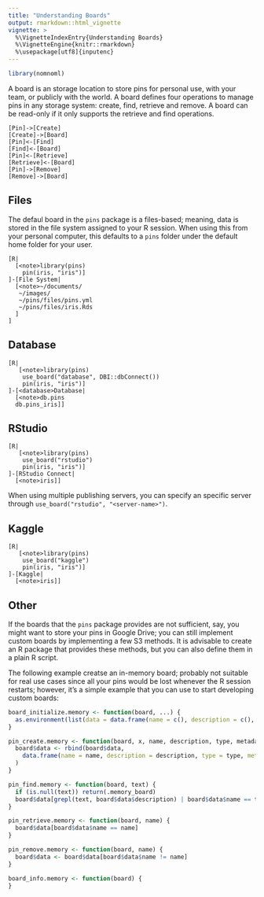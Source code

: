 ```yaml
---
title: "Understanding Boards"
output: rmarkdown::html_vignette
vignette: >
  %\VignetteIndexEntry{Understanding Boards}
  %\VignetteEngine{knitr::rmarkdown}
  %\usepackage[utf8]{inputenc}
---
```


```r
library(nomnoml)
```

A board is an storage location to store pins for personal use, with your team, or publicly with the world. A board defines four operations to manage pins in any storage system: create, find, retrieve and remove. A board can be read-only if it only supports the retrieve and find operations.

```nomnoml
[Pin]->[Create]
[Create]->[Board]
[Pin]<-[Find]
[Find]<-[Board]
[Pin]<-[Retrieve]
[Retrieve]<-[Board]
[Pin]->[Remove]
[Remove]->[Board]
```

## Files

The defaul board in the `pins` package is a files-based; meaning, data is stored in the file system assigned to your R session. When using this from your personal computer, this defaults to a `pins` folder under the default home folder for your user.

```nomnoml
[R|
  [<note>library(pins)
    pin(iris, "iris")]
]-[File System|
  [<note>~/documents/
   ~/images/
   ~/pins/files/pins.yml
   ~/pins/files/iris.Rds
  ]
]
```

## Database

```nomnoml
[R|
   [<note>library(pins)
    use_board("database", DBI::dbConnect())
    pin(iris, "iris")]
]-[<database>Database|
  [<note>db.pins
  db.pins_iris]]
```

## RStudio

```nomnoml
[R|
   [<note>library(pins)
    use_board("rstudio")
    pin(iris, "iris")]
]-[RStudio Connect|
  [<note>iris]]
```

When using multiple publishing servers, you can specify an specific server through `use_board("rstudio", "<server-name>")`.

## Kaggle

```nomnoml
[R|
   [<note>library(pins)
    use_board("kaggle")
    pin(iris, "iris")]
]-[Kaggle|
  [<note>iris]]
```

## Other

If the boards that the `pins` package provides are not sufficient, say, you might want to store your pins in Google Drive; you can still implement custom boards by implementing a few S3 methods. It is advisable to create an R package that provides these methods, but you can also define them in a plain R script.

The following example creatse an in-memory board; probably not suitable for real use cases since all your pins would be lost whenever the R session restarts; however, it's a simple example that you can use to start developing custom boards:

```r
board_initialize.memory <- function(board, ...) {
  as.environment(list(data = data.frame(name = c(), description = c(), type = c(), metadata = c())))
}

pin_create.memory <- function(board, x, name, description, type, metadata) {
  board$data <- rbind(board$data,
    data.frame(name = name, description = description, type = type, metadata = metadata)
  )
}

pin_find.memory <- function(board, text) {
  if (is.null(text)) return(.memory_board)
  board$data[grepl(text, board$data$description) | board$data$name == text,]
}

pin_retrieve.memory <- function(board, name) {
  board$data[board$data$name == name]
}

pin_remove.memory <- function(board, name) {
  board$data <- board$data[board$data$name != name]
}

board_info.memory <- function(board) {
}
```

